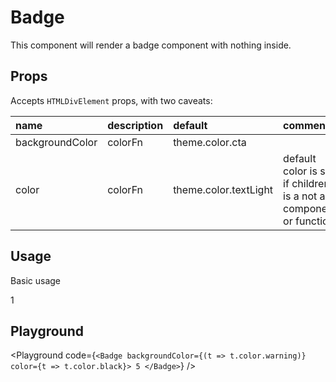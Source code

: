 
# Badge

This component will render a badge component with nothing inside.

## Props

Accepts `HTMLDivElement` props, with two caveats:

| name            | description | default               | comments                                                          |
| :-------------- | :---------- | :-------------------- | :---------------------------------------------------------------- |
| backgroundColor | colorFn     | theme.color.cta       |                                                                   |
| color           | colorFn     | theme.color.textLight | default color is set if children is a not a component or function |

## Usage

Basic usage

<Preview>
  <Badge>1</Badge>
</Preview>

## Playground

<Playground
  code={`<Badge backgroundColor={(t => t.color.warning)} color={t => t.color.black}>
    5
</Badge>`}
/>
